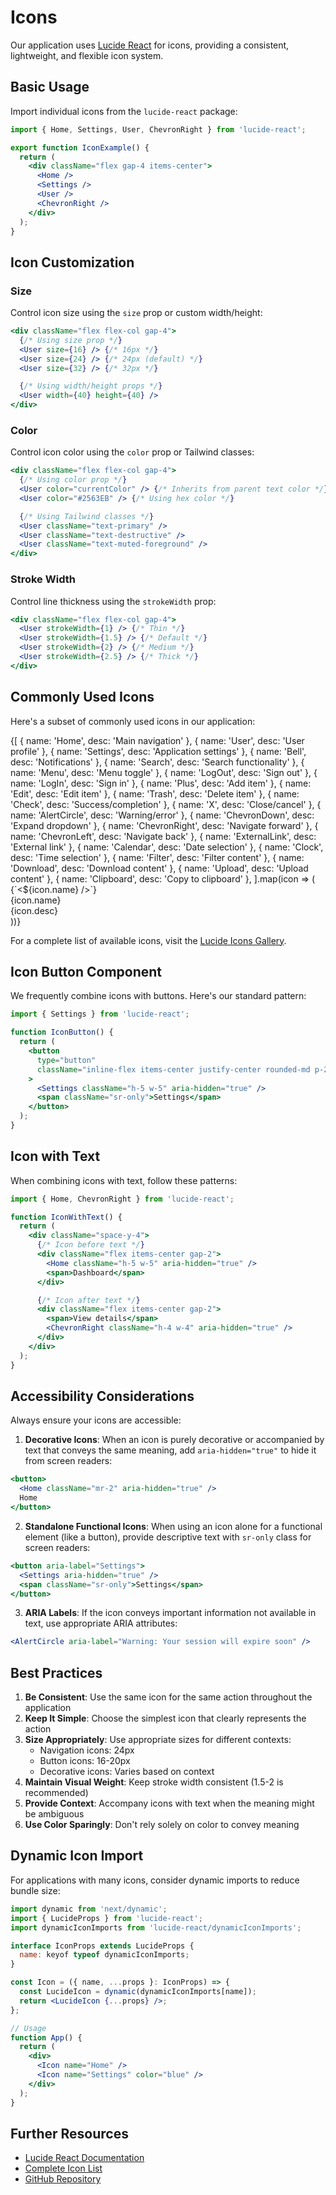
<Meta title="Icons" />

# Icons

Our application uses [Lucide React](https://lucide.dev/) for icons, providing a consistent, lightweight, and flexible icon system.

## Basic Usage

Import individual icons from the `lucide-react` package:

```jsx
import { Home, Settings, User, ChevronRight } from 'lucide-react';

export function IconExample() {
  return (
    <div className="flex gap-4 items-center">
      <Home />
      <Settings />
      <User />
      <ChevronRight />
    </div>
  );
}
```

## Icon Customization

### Size

Control icon size using the `size` prop or custom width/height:

```jsx
<div className="flex flex-col gap-4">
  {/* Using size prop */}
  <User size={16} /> {/* 16px */}
  <User size={24} /> {/* 24px (default) */}
  <User size={32} /> {/* 32px */}

  {/* Using width/height props */}
  <User width={40} height={40} />
</div>
```

### Color

Control icon color using the `color` prop or Tailwind classes:

```jsx
<div className="flex flex-col gap-4">
  {/* Using color prop */}
  <User color="currentColor" /> {/* Inherits from parent text color */}
  <User color="#2563EB" /> {/* Using hex color */}

  {/* Using Tailwind classes */}
  <User className="text-primary" />
  <User className="text-destructive" />
  <User className="text-muted-foreground" />
</div>
```

### Stroke Width

Control line thickness using the `strokeWidth` prop:

```jsx
<div className="flex flex-col gap-4">
  <User strokeWidth={1} /> {/* Thin */}
  <User strokeWidth={1.5} /> {/* Default */}
  <User strokeWidth={2} /> {/* Medium */}
  <User strokeWidth={2.5} /> {/* Thick */}
</div>
```

## Commonly Used Icons

Here's a subset of commonly used icons in our application:

<div className="grid grid-cols-2 sm:grid-cols-3 md:grid-cols-4 lg:grid-cols-6 gap-4">
  {[
    { name: 'Home', desc: 'Main navigation' },
    { name: 'User', desc: 'User profile' },
    { name: 'Settings', desc: 'Application settings' },
    { name: 'Bell', desc: 'Notifications' },
    { name: 'Search', desc: 'Search functionality' },
    { name: 'Menu', desc: 'Menu toggle' },
    { name: 'LogOut', desc: 'Sign out' },
    { name: 'LogIn', desc: 'Sign in' },
    { name: 'Plus', desc: 'Add item' },
    { name: 'Edit', desc: 'Edit item' },
    { name: 'Trash', desc: 'Delete item' },
    { name: 'Check', desc: 'Success/completion' },
    { name: 'X', desc: 'Close/cancel' },
    { name: 'AlertCircle', desc: 'Warning/error' },
    { name: 'ChevronDown', desc: 'Expand dropdown' },
    { name: 'ChevronRight', desc: 'Navigate forward' },
    { name: 'ChevronLeft', desc: 'Navigate back' },
    { name: 'ExternalLink', desc: 'External link' },
    { name: 'Calendar', desc: 'Date selection' },
    { name: 'Clock', desc: 'Time selection' },
    { name: 'Filter', desc: 'Filter content' },
    { name: 'Download', desc: 'Download content' },
    { name: 'Upload', desc: 'Upload content' },
    { name: 'Clipboard', desc: 'Copy to clipboard' },
  ].map(icon => (
    <div key={icon.name} className="flex flex-col items-center text-center p-4 border rounded-md">
      <div className="text-4xl mb-2">{`<${icon.name} />`}</div>
      <div className="font-medium">{icon.name}</div>
      <div className="text-sm text-muted-foreground">{icon.desc}</div>
    </div>
  ))}
</div>

For a complete list of available icons, visit the [Lucide Icons Gallery](https://lucide.dev/icons/).

## Icon Button Component

We frequently combine icons with buttons. Here's our standard pattern:

```jsx
import { Settings } from 'lucide-react';

function IconButton() {
  return (
    <button
      type="button"
      className="inline-flex items-center justify-center rounded-md p-2.5 text-gray-700 hover:bg-gray-100 focus:outline-none focus:ring-2 focus:ring-inset focus:ring-primary"
    >
      <Settings className="h-5 w-5" aria-hidden="true" />
      <span className="sr-only">Settings</span>
    </button>
  );
}
```

## Icon with Text

When combining icons with text, follow these patterns:

```jsx
import { Home, ChevronRight } from 'lucide-react';

function IconWithText() {
  return (
    <div className="space-y-4">
      {/* Icon before text */}
      <div className="flex items-center gap-2">
        <Home className="h-5 w-5" aria-hidden="true" />
        <span>Dashboard</span>
      </div>

      {/* Icon after text */}
      <div className="flex items-center gap-2">
        <span>View details</span>
        <ChevronRight className="h-4 w-4" aria-hidden="true" />
      </div>
    </div>
  );
}
```

## Accessibility Considerations

Always ensure your icons are accessible:

1. **Decorative Icons**: When an icon is purely decorative or accompanied by text that conveys the same meaning, add `aria-hidden="true"` to hide it from screen readers:

```jsx
<button>
  <Home className="mr-2" aria-hidden="true" />
  Home
</button>
```

2. **Standalone Functional Icons**: When using an icon alone for a functional element (like a button), provide descriptive text with `sr-only` class for screen readers:

```jsx
<button aria-label="Settings">
  <Settings aria-hidden="true" />
  <span className="sr-only">Settings</span>
</button>
```

3. **ARIA Labels**: If the icon conveys important information not available in text, use appropriate ARIA attributes:

```jsx
<AlertCircle aria-label="Warning: Your session will expire soon" />
```

## Best Practices

1. **Be Consistent**: Use the same icon for the same action throughout the application
2. **Keep It Simple**: Choose the simplest icon that clearly represents the action
3. **Size Appropriately**: Use appropriate sizes for different contexts:
   - Navigation icons: 24px
   - Button icons: 16-20px
   - Decorative icons: Varies based on context
4. **Maintain Visual Weight**: Keep stroke width consistent (1.5-2 is recommended)
5. **Provide Context**: Accompany icons with text when the meaning might be ambiguous
6. **Use Color Sparingly**: Don't rely solely on color to convey meaning

## Dynamic Icon Import

For applications with many icons, consider dynamic imports to reduce bundle size:

```jsx
import dynamic from 'next/dynamic';
import { LucideProps } from 'lucide-react';
import dynamicIconImports from 'lucide-react/dynamicIconImports';

interface IconProps extends LucideProps {
  name: keyof typeof dynamicIconImports;
}

const Icon = ({ name, ...props }: IconProps) => {
  const LucideIcon = dynamic(dynamicIconImports[name]);
  return <LucideIcon {...props} />;
};

// Usage
function App() {
  return (
    <div>
      <Icon name="Home" />
      <Icon name="Settings" color="blue" />
    </div>
  );
}
```

## Further Resources

- [Lucide React Documentation](https://lucide.dev/docs/lucide-react)
- [Complete Icon List](https://lucide.dev/icons/)
- [GitHub Repository](https://github.com/lucide-icons/lucide)